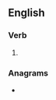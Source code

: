 ==English==

===Verb===
{{head|en|verb form}}

# {{en-third-person singular of|sublate}}

===Anagrams===
* {{anagrams|en|tabsules}}